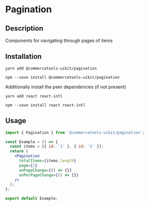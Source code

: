 

<Meta of={PaginationStories} />

# Pagination

## Description

Components for navigating through pages of items

## Installation

```
yarn add @commercetools-uikit/pagination
```

```
npm --save install @commercetools-uikit/pagination
```

Additionally install the peer dependencies (if not present)

```
yarn add react react-intl
```

```
npm --save install react react-intl
```

## Usage

```jsx
import { Pagination } from '@commercetools-uikit/pagination';

const Example = () => {
  const items = [{ id: '1' }, { id: '2' }];
  return (
    <Pagination
      totalItems={items.length}
      page={1}
      onPageChange={() => {}}
      onPerPageChange={() => {}}
    />
  );
};

export default Example;
```
